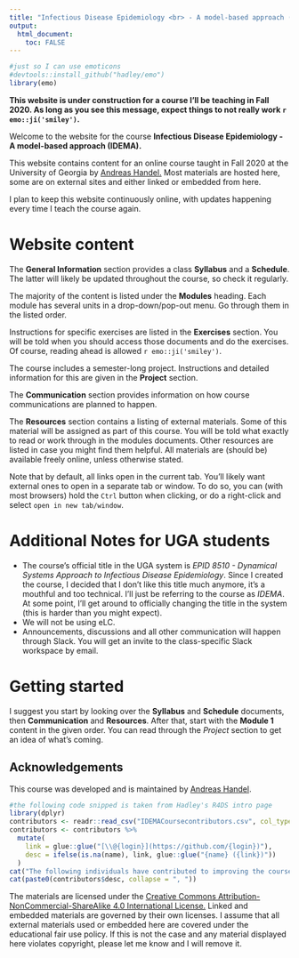 ---
title: "Infectious Disease Epidemiology <br> - A model-based approach (IDEMA)"
output: 
  html_document:
    toc: FALSE
---

```{r, include = FALSE}
#just so I can use emoticons
#devtools::install_github("hadley/emo")
library(emo)
```

**This website is under construction for a course I'll be teaching in Fall 2020. As long as you see this message, expect things to not really work `r emo::ji('smiley')`.**


Welcome to the website for the course **Infectious Disease Epidemiology - A model-based approach (IDEMA).** 

This website contains content for an online course taught in Fall 2020 at the University of Georgia by [Andreas Handel.](https://www.andreashandel.com/) Most materials are hosted here, some are on external sites and either linked or embedded from here.

I plan to keep this website continuously online, with updates happening every time I teach the course again.


# Website content

The __General Information__ section provides a class __Syllabus__ and a __Schedule__. The latter will likely be updated throughout the course, so check it regularly.

The majority of the content is listed under the __Modules__ heading. Each module has several units in a drop-down/pop-out menu. Go through them in the listed order.

Instructions for specific exercises are listed in the __Exercises__ section. You will be told when you should access those documents and do the exercises. Of course, reading ahead is allowed `r emo::ji('smiley')`.

The course includes a semester-long project. Instructions and detailed information for this are given in the __Project__ section.

The __Communication__ section provides information on how course communications are planned to happen.

The __Resources__ section contains a listing of external materials. Some of this material will be assigned as part of this course. You will be told what exactly to read or work through in the modules documents. Other resources are listed in case you might find them helpful. All materials are (should be) available freely online, unless otherwise stated.

Note that by default, all links open in the current tab. You'll likely want external ones to open in a separate tab or window. To do so, you can (with most browsers) hold the `Ctrl` button when clicking, or do a right-click and select `open in new tab/window`.


# Additional Notes for UGA students

* The course's official title in the UGA system is _EPID 8510 - Dynamical Systems Approach to Infectious Disease Epidemiology_. Since I created the course, I decided that I don't like this title much anymore, it's a mouthful and too technical. I'll just be referring to the course as _IDEMA_. At some point, I'll get around to officially changing the title in the system (this is harder than you might expect). 
* We will not be using eLC.
* Announcements, discussions and all other communication will happen through Slack. You will get an invite to the class-specific Slack workspace by email.



# Getting started

I suggest you start by looking over the __Syllabus__ and __Schedule__ documents, then __Communication__ and __Resources__. After that, start with the __Module 1__ content in the given order. You can read through the _Project_ section to get an idea of what's coming.

## Acknowledgements

This course was developed and is maintained by [Andreas Handel](https://www.andreashandel.com/).

```{r, results = "asis", echo = FALSE, message = FALSE}
#the following code snipped is taken from Hadley's R4DS intro page
library(dplyr)
contributors <- readr::read_csv("IDEMACoursecontributors.csv", col_types = list())
contributors <- contributors %>% 
  mutate(
    link = glue::glue("[\\@{login}](https://github.com/{login})"),
    desc = ifelse(is.na(name), link, glue::glue("{name} ({link})"))
  )
cat("The following individuals have contributed to improving the course:\n")
cat(paste0(contributors$desc, collapse = ", "))
```

The materials are licensed under the [Creative Commons Attribution-NonCommercial-ShareAlike 4.0 International License.](http://creativecommons.org/licenses/by-nc-sa/4.0/) Linked and embedded materials are governed by their own licenses. I assume that all external materials used or embedded here are covered under the educational fair use policy. If this is not the case and any material displayed here violates copyright, please let me know and I will remove it. 


  
